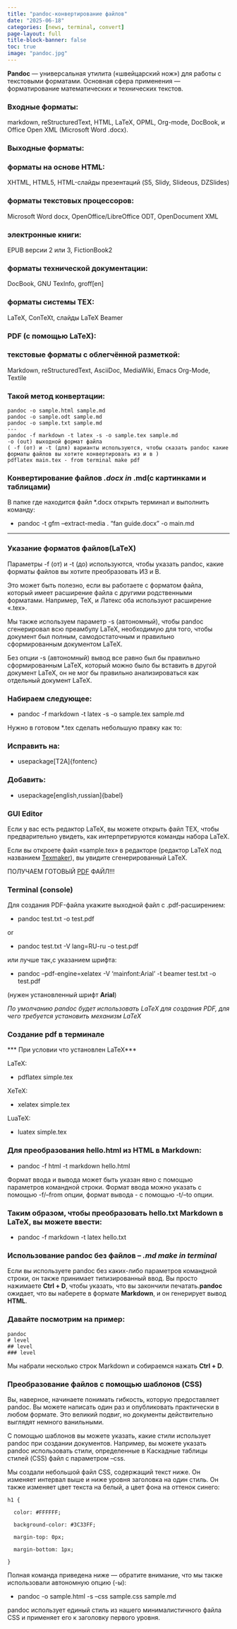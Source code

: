 ```yaml
---
title: "pandoc-конвертирование файлов"
date: "2025-06-18"
categories: [news, terminal, convert]
page-layout: full
title-block-banner: false
toc: true
image: "pandoc.jpg"
---
```



**Pandoc** — универсальная утилита («швейцарский нож») для работы с текстовыми форматами. Основная сфера применения — форматирование математических и технических текстов.

### Входные форматы:

 markdown, reStructuredText, HTML, LaTeX, OPML, Org-mode, DocBook, и Office Open XML (Microsoft Word .docx).

### Выходные форматы:

### форматы на основе HTML: 

XHTML, HTML5, HTML-слайды презентаций (S5, Slidy, Slideous, DZSlides)

### форматы текстовых процессоров: 

Microsoft Word docx, OpenOffice/LibreOffice 
ODT, OpenDocument XML

### электронные книги: 

EPUB версии 2 или 3, FictionBook2

### форматы технической документации: 

DocBook, GNU TexInfo, groff[en]

### форматы системы ΤΕΧ: 

LaTeX, ConTeXt, слайды LaTeX Beamer

### PDF (с помощью LaTeX):

### текстовые форматы с облегчённой разметкой: 

Markdown, reStructuredText, AsciiDoc, MediaWiki, Emacs Org-Mode, Textile

### Такой метод конвертации:
```
pandoc -o sample.html sample.md
pandoc -o sample.odt sample.md
pandoc -o sample.txt sample.md
---
pandoc -f markdown -t latex -s -o sample.tex sample.md
-o (out) выходной формат файла
( -f (от) и -t (для) варианты используются, чтобы сказать pandoc какие
форматы файлов вы хотите конвертировать из и в )
pdflatex main.tex - from terminal make pdf
```
### Конвертирование файлов *.docx in *.md(с картинками и таблицами)

В папке где находится файл *.docx открыть терминал и выполнить команду:

- pandoc -t gfm --extract-media . "fan guide.docx" -o main.md

 ---   

### Указание форматов файлов(LaTeX)

Параметры -f (от) и -t (до) используются, чтобы указать pandoc, какие форматы файлов вы хотите преобразовать ИЗ и В. 

Это может быть полезно, если вы работаете с форматом файла, который имеет расширение файла с другими родственными форматами. Например, TeX, и Латекс оба используют расширение «.tex».

Мы также используем параметр -s (автономный), чтобы pandoc сгенерировал всю преамбулу LaTeX, необходимую для того, чтобы документ был полным, самодостаточным и правильно сформированным документом LaTeX.

Без опции -s (автономный) вывод все равно был бы правильно сформированным LaTeX, который можно было бы вставить в другой документ LaTeX, он не мог бы правильно анализироваться как отдельный документ LaTeX.

### Набираем следующее:

- pandoc -f markdown -t latex -s -o sample.tex sample.md  

Нужно в готовом *.tex сделать небольшую правку как то:

### Исправить на:

- usepackage[T2A]{fontenc}

### Добавить:

- usepackage[english,russian]{babel}

### GUI Editor

Если у вас есть редактор LaTeX, вы можете открыть файл TEX, чтобы предварительно увидеть, как интерпретируются команды набора LaTeX.

Если вы откроете файл «sample.tex» в редакторе (редактор LaTeX под названием <u>Texmaker</u>), вы увидите сгенерированный LaTeX.

ПОЛУЧАЕМ ГОТОВЫЙ <u>PDF</u> ФАЙЛ!!!

### Terminal (console)

Для создания PDF-файла укажите выходной файл с .pdf-расширением:

- pandoc test.txt -o test.pdf

or

- pandoc test.txt -V lang=RU-ru -o test.pdf

или лучше так,с указанием шрифта:

- pandoc --pdf-engine=xelatex -V 'mainfont:Arial' -t beamer test.txt -o test.pdf

(нужен установленный шрифт **Arial**)

*По умолчанию pandoc будет использовать LaTeX для создания PDF, для чего требуется установить механизм LaTeX* 

### Создание pdf в терминале

*** При условии что установлен LaTeX***

LaTeX:

- pdflatex simple.tex

XeTeX:

- xelatex simple.tex

LuaTeX:

- luatex simple.tex

### Для преобразования hello.html из HTML в Markdown:

- pandoc -f html -t markdown hello.html

Формат ввода и вывода может быть указан явно с помощью параметров командной строки. Формат ввода можно указать с помощью -f/--from опции, формат вывода - с помощью -t/--to опции. 

### Таким образом, чтобы преобразовать hello.txt Markdown в LaTeX, вы можете ввести:

- pandoc -f markdown -t latex hello.txt

  
### Использование pandoc без файлов -- *.md make in terminal*

Если вы используете pandoc без каких-либо параметров командной строки,
он также принимает типизированный ввод. Вы просто нажимаете **Ctrl + D**,
 чтобы указать, что вы закончили печатать.**pandoc** ожидает, что вы наберете в формате 
**Markdown**, и он генерирует вывод **HTML**.

### Давайте посмотрим на пример:
```
pandoc
# level
## level
### level
```
Мы набрали несколько строк Markdown и собираемся нажать **Ctrl + D**.

### Преобразование файлов с помощью шаблонов (CSS)

Вы, наверное, начинаете понимать гибкость, которую предоставляет pandoc. Вы можете написать один раз и опубликовать практически в любом формате. Это великий подвиг, но документы действительно выглядят немного ванильными.

С помощью шаблонов вы можете указать, какие стили использует pandoc при создании документов. Например, вы можете указать pandoc использовать стили, определенные в Каскадные таблицы стилей (CSS) файл с параметром –css.

Мы создали небольшой файл CSS, содержащий текст ниже. Он изменяет интервал выше и ниже уровня заголовка на один стиль. Он также изменяет цвет текста на белый, а цвет фона на оттенок синего:
```
h1 {

  color: #FFFFFF;

  background-color: #3C33FF;

  margin-top: 0px;

  margin-bottom: 1px;

}
```
Полная команда приведена ниже — обратите внимание, что мы также использовали автономную опцию (-ы):

- pandoc -o sample.html -s --css sample.css sample.md

pandoc использует единый стиль из нашего минималистичного файла CSS и применяет его к заголовку первого уровня.
